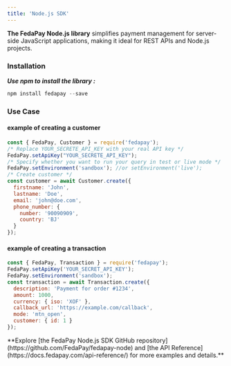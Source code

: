 ```yaml
---
title: 'Node.js SDK'
---
```


**The FedaPay Node.js library** simplifies payment management for server-side JavaScript applications, making it ideal for REST APIs and Node.js projects.

### Installation

***Use npm to install the library :***

```javascript
npm install fedapay --save
```

### Use Case

#### example of creating a customer

```javascript
const { FedaPay, Customer } = require('fedapay');
/* Replace YOUR_SECRETE_API_KEY with your real API key */
FedaPay.setApiKey("YOUR_SECRETE_API_KEY");
/* Specify whether you want to run your query in test or live mode */
FedaPay.setEnvironment('sandbox'); //or setEnvironment('live');
/* Create customer */
const customer = await Customer.create({
  firstname: 'John',
  lastname: 'Doe',
  email: 'john@doe.com',
  phone_number: {
	number: '90090909',
	country: 'BJ'
  }
});
```

#### example of creating a transaction

```javascript
const { FedaPay, Transaction } = require('fedapay');
FedaPay.setApiKey('YOUR_SECRET_API_KEY');
FedaPay.setEnvironment('sandbox');
const transaction = await Transaction.create({
  description: 'Payment for order #1234',
  amount: 1000,
  currency: { iso: 'XOF' },
  callback_url: 'https://example.com/callback',
  mode: 'mtn_open',
  customer: { id: 1 }
});
```

<Note>
  **Explore [the FedaPay Node.js SDK GitHub repository](https://github.com/FedaPay/fedapay-node) and [the API Reference](https://docs.fedapay.com/api-reference/) for more examples and details.**
</Note>